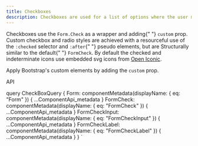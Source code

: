 ```yaml
---
title: Checkboxes
description: Checkboxes are used for a list of options where the user may select multiple options, including all or none.
---
```



<Overview guidelink="https://modus.trimble.com/components/checkboxes/">
  Checkboxes use the <code>Form.Check</code> as a wrapper and adding{" "}
  <code>custom</code> prop. Custom checkbox and radio styles are achieved with a
  resourceful use of the <code>:checked</code> selector and <code>:after</code>{" "}
  pseudo elements, but are Structurally similar to the default{" "}
  <code>FormCheck</code>. By default the checked and indeterminate icons use
  embedded svg icons from <a href="https://useiconic.com/open">Open Iconic</a>.
</Overview>

<CodeBlock code={CheckboxesBasic}>
  <p>
    Apply Bootstrap's custom elements by adding the <code>custom</code> prop.
  </p>
</CodeBlock>

<CodeBlock title="CheckboxesInline" code={CheckboxesInline}></CodeBlock>

<LinkedHeading h="2" className="h1" id="cb-api">
  API
</LinkedHeading>
<ComponentApi metadata={props.data.Form} />
<ComponentApi metadata={props.data.FormCheck} exportedBy={props.data.Form} />
<ComponentApi
  metadata={props.data.FormCheckInput}
  exportedBy={props.data.FormCheck}
/>
<ComponentApi
  metadata={props.data.FormCheckLabel}
  exportedBy={props.data.FormCheck}
/>

  query CheckBoxQuery {
    Form: componentMetadata(displayName: { eq: "Form" }) {
      ...ComponentApi_metadata
    }
    FormCheck: componentMetadata(displayName: { eq: "FormCheck" }) {
      ...ComponentApi_metadata
    }
    FormCheckInput: componentMetadata(displayName: { eq: "FormCheckInput" }) {
      ...ComponentApi_metadata
    }
    FormCheckLabel: componentMetadata(displayName: { eq: "FormCheckLabel" }) {
      ...ComponentApi_metadata
    }
  }
`
